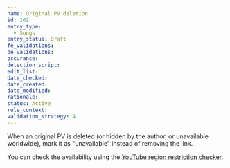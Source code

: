 ```yaml
---
name: Original PV deletion
id: 162
entry_type:
  - Songs
entry_status: Draft
fe_validations:
be_validations:
occurance:
detection_script:
edit_list:
date_checked:
date_created:
date_modified:
rationale:
status: Active
rule_context:
validation_strategy: 4
---
```


When an original PV is deleted (or hidden by the author, or unavailable worldwide), mark it as "unavailable" instead of removing the link.

You can check the availability using the [YouTube region restriction checker](https://polsy.org.uk/stuff/ytrestrict.cgi).
